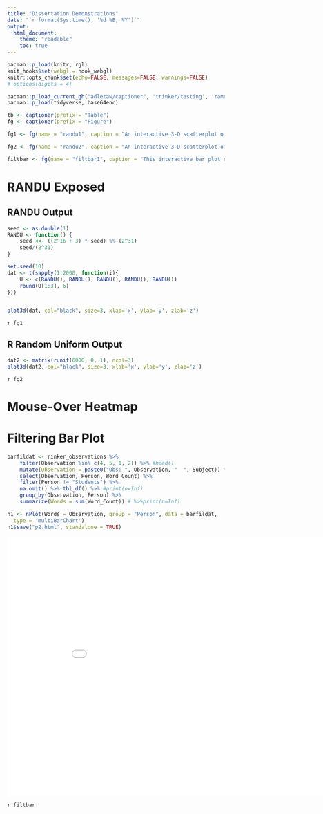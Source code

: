 ```yaml
---
title: "Dissertation Demonstrations"
date: "`r format(Sys.time(), '%d %B, %Y')`"
output:
  html_document:
    theme: "readable"
    toc: true 
---
```



```r
pacman::p_load(knitr, rgl)
knit_hooks$set(webgl = hook_webgl)
knitr::opts_chunk$set(echo=FALSE, messages=FALSE, warnings=FALSE)
# options(digits = 4)
```

```r
pacman::p_load_current_gh("adletaw/captioner", 'trinker/testing', 'ramnathv/rCharts')
pacman::p_load(tidyverse, base64enc)

tb <- captioner(prefix = "Table")
fg <- captioner(prefix = "Figure")

fg1 <- fg(name = "randu1", caption = "An interactive 3-D scatterplot of [RANDU](https://en.wikipedia.org/wiki/RANDU) generated data.  While the data was intended to be random, rotating the plot will eventually reveal non-random structures in the data.  Try rotating this scatterplot to reveal the non-random structures.")

fg2 <- fg(name = "randu2", caption = "An interactive 3-D scatterplot of R's `runif` generated data.  Unlike the RANDU generated data, rotating the plot will not reveal non-random structures in the data.")

filtbar <- fg(name = "filtbar1", caption = "This interactive bar plot shows the word counts for the 7th grade classroom observations.  The plot enables filtering out people (e.g., filter teachers to better compare within students).  The plot also supports switching the plot type between dodged and stacked positionings.  Double click a person to select just observation for them.")
```

# RANDU Exposed

## RANDU Output

```r
seed <- as.double(1)
RANDU <- function() {
    seed <<- ((2^16 + 3) * seed) %% (2^31)
    seed/(2^31)
}

set.seed(10)
dat <- t(sapply(1:2000, function(i){
    U <- c(RANDU(), RANDU(), RANDU(), RANDU(), RANDU())
    round(U[1:3], 6)
}))


plot3d(dat, col="black", size=3, xlab='x', ylab='y', zlab='z')
```
`r fg1`

## R Random Uniform Output

```r
dat2 <- matrix(runif(6000, 0, 1), ncol=3)
plot3d(dat2, col="black", size=3, xlab='x', ylab='y', zlab='z')
```

`r fg2`



# Mouse-Over Heatmap


# Filtering Bar Plot

```r
barfildat <- rinker_observations %>%
    filter(Observation %in% c(4, 5, 1, 2)) %>% #head()
    mutate(Observation = paste0("Obs: ", Observation, "  ", Subject)) %>%
    select(Observation, Person, Word_Count) %>%
    filter(Person != "Students") %>%
    na.omit() %>% tbl_df() %>% #print(n=Inf)
    group_by(Observation, Person) %>%
    summarize(Words = sum(Word_Count)) # %>%print(n=Inf)

n1 <- nPlot(Words ~ Observation, group = "Person", data = barfildat, 
  type = 'multiBarChart')
n1$save("p2.html", standalone = TRUE)
```

<iframe src="p2.html" align="center" width="900" height="600" frameBorder="0"></iframe>
`r filtbar`









